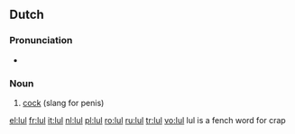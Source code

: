 ==Dutch==

===Pronunciation===
* {{IPA|[lʏl]|lang=nl}}

===Noun===
{{nl-noun|g=m|lullen|lulletje}}

# [[cock]] (slang for penis)

[[el:lul]]
[[fr:lul]]
[[it:lul]]
[[nl:lul]]
[[pl:lul]]
[[ro:lul]]
[[ru:lul]]
[[tr:lul]]
[[vo:lul]]
lul is a fench word for crap
